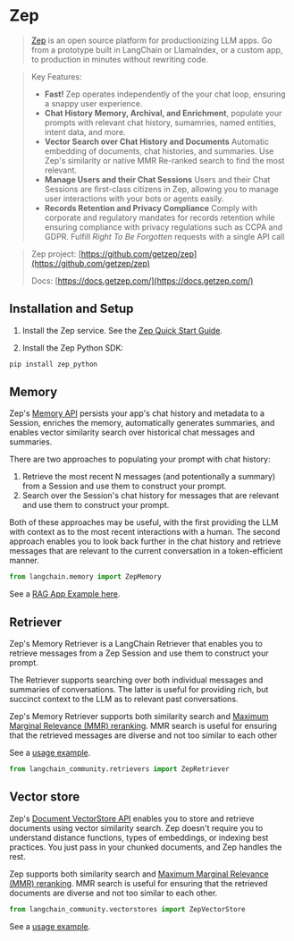 # Zep

> [Zep](http://www.getzep.com) is an open source platform for productionizing LLM apps. Go from a prototype
> built in LangChain or LlamaIndex, or a custom app, to production in minutes without
> rewriting code.

> Key Features:
>
> - **Fast!** Zep operates independently of the your chat loop, ensuring a snappy user experience.
> - **Chat History Memory, Archival, and Enrichment**, populate your prompts with relevant chat history, sumamries, named entities, intent data, and more.
> - **Vector Search over Chat History and Documents** Automatic embedding of documents, chat histories, and summaries. Use Zep's similarity or native MMR Re-ranked search to find the most relevant.
> - **Manage Users and their Chat Sessions** Users and their Chat Sessions are first-class citizens in Zep, allowing you to manage user interactions with your bots or agents easily.
> - **Records Retention and Privacy Compliance** Comply with corporate and regulatory mandates for records retention while ensuring compliance with privacy regulations such as CCPA and GDPR. Fulfill _Right To Be Forgotten_ requests with a single API call

> Zep project: [https://github.com/getzep/zep](https://github.com/getzep/zep)
>
> Docs: [https://docs.getzep.com/](https://docs.getzep.com/)

## Installation and Setup

1. Install the Zep service. See the [Zep Quick Start Guide](https://docs.getzep.com/deployment/quickstart/).

2. Install the Zep Python SDK:

```bash
pip install zep_python
```

## Memory

Zep's [Memory API](https://docs.getzep.com/sdk/chat_history/) persists your app's chat history and metadata to a Session, enriches the memory, automatically generates summaries, and enables vector similarity search over historical chat messages and summaries.

There are two approaches to populating your prompt with chat history:

1. Retrieve the most recent N messages (and potentionally a summary) from a Session and use them to construct your prompt.
2. Search over the Session's chat history for messages that are relevant and use them to construct your prompt.

Both of these approaches may be useful, with the first providing the LLM with context as to the most recent interactions with a human. The second approach enables you to look back further in the chat history and retrieve messages that are relevant to the current conversation in a token-efficient manner.

```python
from langchain.memory import ZepMemory
```

See a [RAG App Example here](/docs/integrations/memory/zep_memory).

## Retriever

Zep's Memory Retriever is a LangChain Retriever that enables you to retrieve messages from a Zep Session and use them to construct your prompt.

The Retriever supports searching over both individual messages and summaries of conversations. The latter is useful for providing rich, but succinct context to the LLM as to relevant past conversations.

Zep's Memory Retriever supports both similarity search and [Maximum Marginal Relevance (MMR) reranking](https://docs.getzep.com/sdk/search_query/). MMR search is useful for ensuring that the retrieved messages are diverse and not too similar to each other

See a [usage example](/docs/integrations/retrievers/zep_memorystore).

```python
from langchain_community.retrievers import ZepRetriever
```

## Vector store

Zep's [Document VectorStore API](https://docs.getzep.com/sdk/documents/) enables you to store and retrieve documents using vector similarity search. Zep doesn't require you to understand
distance functions, types of embeddings, or indexing best practices. You just pass in your chunked documents, and Zep handles the rest.

Zep supports both similarity search and [Maximum Marginal Relevance (MMR) reranking](https://docs.getzep.com/sdk/search_query/).
MMR search is useful for ensuring that the retrieved documents are diverse and not too similar to each other.

```python
from langchain_community.vectorstores import ZepVectorStore
```

See a [usage example](/docs/integrations/vectorstores/zep).
